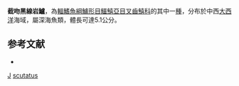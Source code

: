 {{Speciesbox
| taxon = Pseudoscopelus scutatus
| status = NE
| status_system = IUCN3.1
| binomial_authority = [[Krefft|Krefft]], 1971
| synonyms = 
}}

'''截吻黑線岩鱸'''，為[[輻鰭魚綱|輻鰭魚綱]][[鱸形目|鱸形目]][[鱷鱚亞目|鱷鱚亞目]][[叉齒鱚科|叉齒鱚科]]的其中一[[種|種]]，分布於中西[[大西洋|大西洋]]海域，屬深海魚類，體長可達5.1公分。

==参考文献==
*{{FishBase_species|genus=Pseudoscopelus|species=scutatus|year=2011|month=12}}

{{taxonbar}}
[[Category:_1971年描述的鱼类|J]]
[[Category:黑線岩鱸屬|scutatus]]
{{fish-stub}}